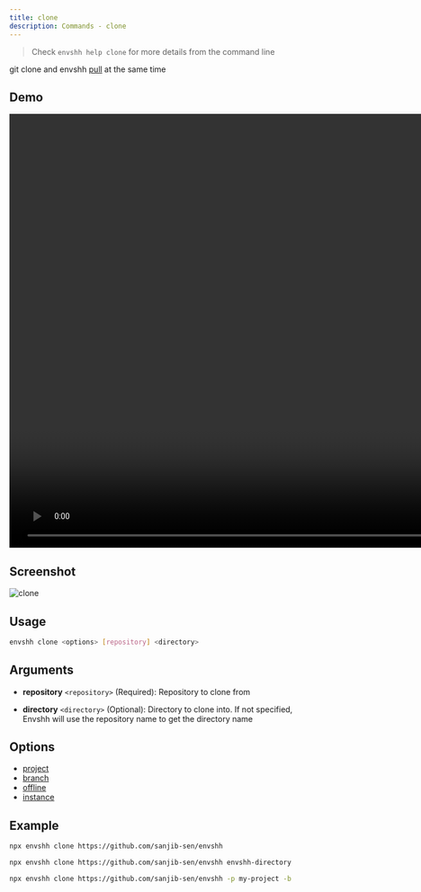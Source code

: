 ```yaml
---
title: clone
description: Commands - clone
---
```



> Check `envshh help clone` for more details from the command line

git clone and envshh [pull](/commands/pull) at the same time

## Demo

<video width="1478" height="772" controls>
  <source src={cloneTutorial} type="video/webm" />
</video>

## Screenshot

![clone](../../../assets/screenshots/clone.png)

## Usage

```sh
envshh clone <options> [repository] <directory>
```

## Arguments

- **repository** `<repository>` (Required):
  Repository to clone from

- **directory** `<directory>` (Optional):
  Directory to clone into. If not specified, Envshh will use the repository name to get the directory name

## Options

- [project](/core-concepts/project)
- [branch](/core-concepts/branch)
- [offline](/core-concepts/offline)
- [instance](/core-concepts/instance)

## Example

```sh
npx envshh clone https://github.com/sanjib-sen/envshh
```

```sh
npx envshh clone https://github.com/sanjib-sen/envshh envshh-directory # Custom Directory
```

```sh
npx envshh clone https://github.com/sanjib-sen/envshh -p my-project -b staging-branch -i work-instance # Options for pull
```
